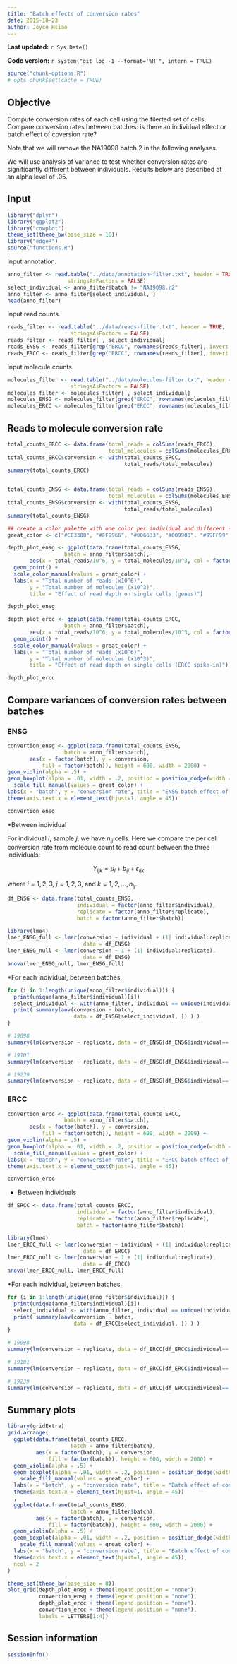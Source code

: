 ```yaml
---
title: "Batch effects of conversion rates"
date: 2015-10-23
author: Joyce Hsiao
---
```


**Last updated:** `r Sys.Date()`

**Code version:** `r system("git log -1 --format='%H'", intern = TRUE)`

```r
source("chunk-options.R")
# opts_chunk$set(cache = TRUE)
```


## Objective

Compute conversion rates of each cell using the filerted set of cells. Compare conversion rates between batches: is there an individual effect or batch effect of coversion rate?

Note that we will remove the NA19098 batch 2 in the following analyses. 

We will use analysis of variance to test whether conversion rates are significantly different between individuals. Results below are described at an alpha level of .05.




## Input

```r
library("dplyr")
library("ggplot2")
library("cowplot")
theme_set(theme_bw(base_size = 16))
library("edgeR")
source("functions.R")
```

Input annotation.

```r
anno_filter <- read.table("../data/annotation-filter.txt", header = TRUE,
                   stringsAsFactors = FALSE)
select_individual <- anno_filter$batch != "NA19098.r2"
anno_filter <- anno_filter[select_individual, ]
head(anno_filter)
```

Input read counts.

```r
reads_filter <- read.table("../data/reads-filter.txt", header = TRUE,
                    stringsAsFactors = FALSE)
reads_filter <- reads_filter[ , select_individual]
reads_ENSG <- reads_filter[grep("ERCC", rownames(reads_filter), invert = TRUE), ]
reads_ERCC <- reads_filter[grep("ERCC", rownames(reads_filter), invert = FALSE), ]
```

Input molecule counts.

```r
molecules_filter <- read.table("../data/molecules-filter.txt", header = TRUE,
                    stringsAsFactors = FALSE)
molecules_filter <- molecules_filter[ , select_individual]
molecules_ENSG <- molecules_filter[grep("ERCC", rownames(molecules_filter), invert = TRUE), ]
molecules_ERCC <- molecules_filter[grep("ERCC", rownames(molecules_filter), invert = FALSE), ]
```

## Reads to molecule conversion rate

```r
total_counts_ERCC <- data.frame(total_reads = colSums(reads_ERCC),
                                total_molecules = colSums(molecules_ERCC))
total_counts_ERCC$conversion <- with(total_counts_ERCC,
                                     total_reads/total_molecules)
summary(total_counts_ERCC)


total_counts_ENSG <- data.frame(total_reads = colSums(reads_ENSG),
                                total_molecules = colSums(molecules_ENSG))
total_counts_ENSG$conversion <- with(total_counts_ENSG,
                                     total_reads/total_molecules)
summary(total_counts_ENSG)
```


```r
## create a color palette with one color per individual and different shades for repplicates
great_color <- c("#CC3300", "#FF9966", "#006633", "#009900", "#99FF99", "#3366FF", "#6699FF", "#66CCFF")

depth_plot_ensg <- ggplot(data.frame(total_counts_ENSG,
                  batch = anno_filter$batch), 
       aes(x = total_reads/10^6, y = total_molecules/10^3, col = factor(batch))) +
  geom_point() +
  scale_color_manual(values = great_color) +
  labs(x = "Total number of reads (x10^6)",
       y = "Total number of molecules (x10^3)",
       title = "Effect of read depth on single cells (genes)")

depth_plot_ensg

depth_plot_ercc <- ggplot(data.frame(total_counts_ERCC,
                  batch = anno_filter$batch), 
       aes(x = total_reads/10^6, y = total_molecules/10^3, col = factor(batch))) +
  geom_point() +
  scale_color_manual(values = great_color) +
  labs(x = "Total number of reads (x10^6)",
       y = "Total number of molecules (x10^3)",
       title = "Effect of read depth on single cells (ERCC spike-in)")

depth_plot_ercc
```


## Compare variances of conversion rates between batches

### ENSG

```r
convertion_ensg <- ggplot(data.frame(total_counts_ENSG,
                  batch = anno_filter$batch),
       aes(x = factor(batch), y = conversion,
           fill = factor(batch)), height = 600, width = 2000) +
geom_violin(alpha = .5) + 
geom_boxplot(alpha = .01, width = .2, position = position_dodge(width = .9)) +
  scale_fill_manual(values = great_color) +
labs(x = "batch", y = "conversion rate", title = "ENSG batch effect of conversion rate") +
theme(axis.text.x = element_text(hjust=1, angle = 45))

convertion_ensg
```


*Between individual

For individual $i$, sample $j$, we have $n_{ij}$ cells. Here we compare the per cell conversion rate from molecule count to read count between the three individuals:

$$ Y_{ijk} = \mu_i + b_{ij} + \epsilon_{ijk} $$

where $i = 1, 2, 3$, $j = 1, 2, 3$, and $k = 1, 2, \dots, n_{ij}$.


```r
df_ENSG <- data.frame(total_counts_ENSG,
                      individual = factor(anno_filter$individual),
                      replicate = factor(anno_filter$replicate),
                      batch = factor(anno_filter$batch))

library(lme4)
lmer_ENSG_full <- lmer(conversion ~ individual + (1| individual:replicate), 
                        data = df_ENSG)
lmer_ENSG_null <- lmer(conversion ~ 1 + (1| individual:replicate), 
                        data = df_ENSG)
anova(lmer_ENSG_null, lmer_ENSG_full)
```


*For each individual, between batches.

```r
for (i in 1:length(unique(anno_filter$individual))) {
  print(unique(anno_filter$individual)[i])
  select_individual <- with(anno_filter, individual == unique(individual)[i])
  print( summary(aov(conversion ~ batch, 
                     data = df_ENSG[select_individual, ]) ) )
}
```

```r
# 19098
summary(lm(conversion ~ replicate, data = df_ENSG[df_ENSG$individual== "NA19098",]))

# 19101
summary(lm(conversion ~ replicate, data = df_ENSG[df_ENSG$individual== "NA19101",]))

# 19239
summary(lm(conversion ~ replicate, data = df_ENSG[df_ENSG$individual== "NA19239",]))
```


### ERCC

```r
convertion_ercc <- ggplot(data.frame(total_counts_ERCC,
                  batch = anno_filter$batch),
       aes(x = factor(batch), y = conversion,
           fill = factor(batch)), height = 600, width = 2000) +
geom_violin(alpha = .5) + 
geom_boxplot(alpha = .01, width = .2, position = position_dodge(width = .9)) +
  scale_fill_manual(values = great_color) +
labs(x = "batch", y = "conversion rate", title = "ERCC batch effect of conversion rate") +
theme(axis.text.x = element_text(hjust=1, angle = 45))

convertion_ercc
```


* Between individuals

```r
df_ERCC <- data.frame(total_counts_ERCC,
                      individual = factor(anno_filter$individual),
                      replicate = factor(anno_filter$replicate),
                      batch = factor(anno_filter$batch))

library(lme4)
lmer_ERCC_full <- lmer(conversion ~ individual + (1| individual:replicate), 
                        data = df_ERCC)
lmer_ERCC_null <- lmer(conversion ~ 1 + (1| individual:replicate), 
                        data = df_ERCC)
anova(lmer_ERCC_null, lmer_ERCC_full)
```


*For each individual, between batches.

```r
for (i in 1:length(unique(anno_filter$individual))) {
  print(unique(anno_filter$individual)[i])
  select_individual <- with(anno_filter, individual == unique(individual)[i])
  print( summary(aov(conversion ~ batch, 
                     data = df_ERCC[select_individual, ]) ) )
}
```

```r
# 19098
summary(lm(conversion ~ replicate, data = df_ERCC[df_ERCC$individual== "NA19098",]))

# 19101
summary(lm(conversion ~ replicate, data = df_ERCC[df_ERCC$individual== "NA19101",]))

# 19239
summary(lm(conversion ~ replicate, data = df_ERCC[df_ERCC$individual== "NA19239",]))
```

## Summary plots

```r
library(gridExtra)
grid.arrange(
  ggplot(data.frame(total_counts_ERCC,
                    batch = anno_filter$batch),
         aes(x = factor(batch), y = conversion,
             fill = factor(batch)), height = 600, width = 2000) +
  geom_violin(alpha = .5) + 
  geom_boxplot(alpha = .01, width = .2, position = position_dodge(width = .9)) +
    scale_fill_manual(values = great_color) +
  labs(x = "batch", y = "conversion rate", title = "Batch effect of conversion rate (ERCC spike-in)") +
  theme(axis.text.x = element_text(hjust=1, angle = 45))
  ,
  ggplot(data.frame(total_counts_ENSG,
                    batch = anno_filter$batch),
         aes(x = factor(batch), y = conversion,
             fill = factor(batch)), height = 600, width = 2000) +
  geom_violin(alpha = .5) + 
  geom_boxplot(alpha = .01, width = .2, position = position_dodge(width = .9)) +
    scale_fill_manual(values = great_color) +
  labs(x = "batch", y = "conversion rate", title = "Batch effect of conversion rate (genes)") +
  theme(axis.text.x = element_text(hjust=1, angle = 45)),
  ncol = 2
)

```


```r
theme_set(theme_bw(base_size = 8))
plot_grid(depth_plot_ensg + theme(legend.position = "none"), 
          convertion_ensg + theme(legend.position = "none"),
          depth_plot_ercc + theme(legend.position = "none"),
          convertion_ercc + theme(legend.position = "none"),
          labels = LETTERS[1:4])
```

## Session information

```r
sessionInfo()
```
